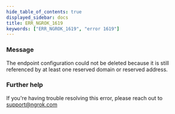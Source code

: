 ```yaml
---
hide_table_of_contents: true
displayed_sidebar: docs
title: ERR_NGROK_1619
keywords: ["ERR_NGROK_1619", "error 1619"]
---
```


### Message

The endpoint configuration could not be deleted because it is still referenced by at least one reserved domain or reserved address.

### Further help

If you're having trouble resolving this error, please reach out to [support@ngrok.com](mailto:support@ngrok.com?subject=Help%20with%20ERR_NGROK_1619)
